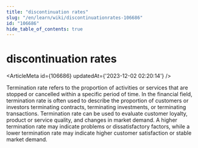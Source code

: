 ```yaml
---
title: "discontinuation rates"
slug: "/en/learn/wiki/discontinuationrates-106686"
id: "106686"
hide_table_of_contents: true
---
```



# discontinuation rates

<ArticleMeta id={106686} updatedAt={'2023-12-02 02:20:14'} />
<div className='border-solid border-b border-t-0 my-4 border-[var(--ifm-color-gray-300)]' />

Termination rate refers to the proportion of activities or services that are stopped or cancelled within a specific period of time. In the financial field, termination rate is often used to describe the proportion of customers or investors terminating contracts, terminating investments, or terminating transactions. Termination rate can be used to evaluate customer loyalty, product or service quality, and changes in market demand. A higher termination rate may indicate problems or dissatisfactory factors, while a lower termination rate may indicate higher customer satisfaction or stable market demand.
